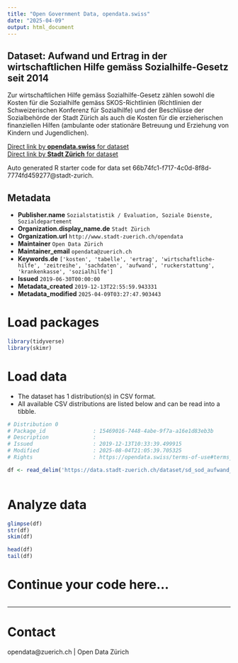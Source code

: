 ```yaml
---
title: "Open Government Data, opendata.swiss"
date: "2025-04-09"
output: html_document
---
```


## Dataset: Aufwand und Ertrag in der wirtschaftlichen Hilfe gemäss Sozialhilfe-Gesetz seit 2014

Zur wirtschaftlichen Hilfe gemäss Sozialhilfe-Gesetz zählen sowohl die Kosten für die Sozialhilfe gemäss SKOS-Richtlinien (Richtlinien der Schweizerischen Konferenz für Sozialhilfe) und der Beschlüsse der Sozialbehörde der Stadt Zürich als auch die Kosten für die erzieherischen finanziellen Hilfen (ambulante oder stationäre Betreuung und Erziehung von Kindern und Jugendlichen).


[Direct link by **opendata.swiss** for dataset](https://opendata.swiss/de/dataset/aufwand-und-ertrag-in-der-wirtschaftlichen-hilfe-gemass-sozialhilfe-gesetz-seit-2014)<br>
[Direct link by **Stadt Zürich** for dataset](https://data.stadt-zuerich.ch/dataset/sd_sod_aufwand_ertrag_wirtschaftliche_hilfe)

Auto generated R starter code for data set 66b74fc1-f717-4c0d-8f8d-7774fd459277@stadt-zurich.

## Metadata

- **Publisher.name** `Sozialstatistik / Evaluation, Soziale Dienste, Sozialdepartement`
- **Organization.display_name.de** `Stadt Zürich`
- **Organization.url** `http://www.stadt-zuerich.ch/opendata`
- **Maintainer** `Open Data Zürich`
- **Maintainer_email** `opendata@zuerich.ch`
- **Keywords.de** `['kosten', 'tabelle', 'ertrag', 'wirtschaftliche-hilfe', 'zeitreihe', 'sachdaten', 'aufwand', 'ruckerstattung', 'krankenkasse', 'sozialhilfe']`
- **Issued** `2019-06-30T00:00:00`
- **Metadata_created** `2019-12-13T22:55:59.943331`
- **Metadata_modified** `2025-04-09T03:27:47.903443`


# Load packages

```r

library(tidyverse)
library(skimr)

```

# Load data

-   The dataset has 1 distribution(s) in CSV format.
-   All available CSV distributions are listed below and can be read into a tibble.

```r

# Distribution 0
# Package_id               : 15469016-7448-4abe-9f7a-a16e1d83eb3b
# Description              : 
# Issued                   : 2019-12-13T10:33:39.499915
# Modified                 : 2025-08-04T21:05:39.705325
# Rights                   : https://opendata.swiss/terms-of-use#terms_open

df <- read_delim('https://data.stadt-zuerich.ch/dataset/sd_sod_aufwand_ertrag_wirtschaftliche_hilfe/download/sd_sod_aufwand_ertrag_wirtschaftliche_hilfe.csv')



```

# Analyze data

```r

glimpse(df)
str(df)
skim(df)

head(df)
tail(df)

```

# Continue your code here...

```r

```

------------------------------------------------------------------------

# Contact

opendata@zuerich.ch | Open Data Zürich
